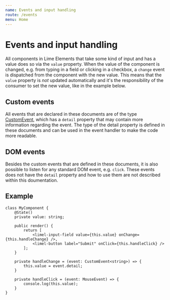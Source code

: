 ```yaml
---
name: Events and input handling
route: /events
menu: Home
---
```


# Events and input handling

All components in Lime Elements that take some kind of input and has a value does so via the `value` property. When the value of the component is changed, e.g. from typing in a field or clicking in a checkbox, a `change` event is dispatched from the component with the new value. This means that the `value` property is *not* updated automatically and it's the responsibility of the consumer to set the new value, like in the example below.

## Custom events

All events that are declared in these documents are of the type [CustomEvent](https://developer.mozilla.org/en-US/docs/Web/API/CustomEvent), which has a `detail` property that may contain more information regarding the event. The type of the detail property is defined in these documents and can be used in the event handler to make the code more readable.

## DOM events

Besides the custom events that are defined in these documents, it is also possible to listen for any standard DOM event, e.g. `click`. These events does not have the `detail` property and how to use them are not described within this doumentation.

## Example

```tsx
class MyComponent {    
    @State()
    private value: string;

    public render() {
        return [
            <limel-input-field value={this.value} onChange={this.handleChange} />,
            <limel-button label="Submit" onClick={this.handleClick} />
        ];
    }

    private handleChange = (event: CustomEvent<string>) => {
        this.value = event.detail;
    }

    private handleClick = (event: MouseEvent) => {
        console.log(this.value);
    }
}
```
